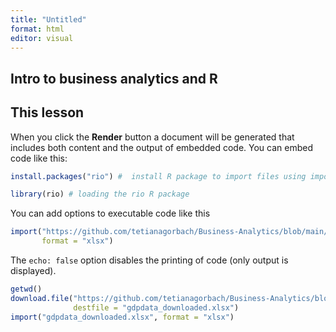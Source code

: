 ```yaml
---
title: "Untitled"
format: html
editor: visual
---
```


## Intro to business analytics and R

## This lesson

When you click the **Render** button a document will be generated that includes both content and the output of embedded code. You can embed code like this:

```r
install.packages("rio") #  install R package to import files using import function, see documentation https://cran.r-project.org/web/packages/rio/rio.pdf
```

```r
library(rio) # loading the rio R package
```

You can add options to executable code like this

```r
import("https://github.com/tetianagorbach/Business-Analytics/blob/main/Week%201/gdpdata.xlsx", 
       format = "xlsx")
```

The `echo: false` option disables the printing of code (only output is displayed).

```r
getwd()
download.file("https://github.com/tetianagorbach/Business-Analytics/blob/main/Week%201/gdpdata.xlsx",
              destfile = "gdpdata_downloaded.xlsx")
import("gdpdata_downloaded.xlsx", format = "xlsx")
```

